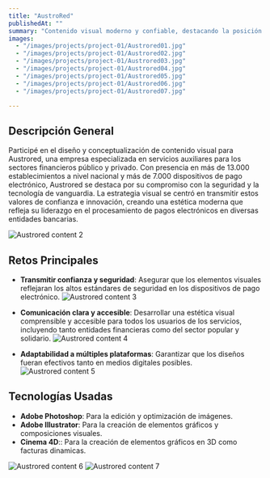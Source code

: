```yaml
---
title: "AustroRed"
publishedAt: ""
summary: "Contenido visual moderno y confiable, destacando la posición de Austrored como líder en servicios auxiliares financieros, con un enfoque en la seguridad y tecnología avanzada de sus dispositivos de pago electrónico."
images:
  - "/images/projects/project-01/Austrored01.jpg"
  - "/images/projects/project-01/Austrored02.jpg"
  - "/images/projects/project-01/Austrored03.jpg"
  - "/images/projects/project-01/Austrored04.jpg"
  - "/images/projects/project-01/Austrored05.jpg"
  - "/images/projects/project-01/Austrored06.jpg"
  - "/images/projects/project-01/Austrored07.jpg"

---
```


## Descripción General

Participé en el diseño y conceptualización de contenido visual para Austrored, una empresa especializada en servicios auxiliares para los sectores financieros público y privado. Con presencia en más de 13.000 establecimientos a nivel nacional y más de 7.000 dispositivos de pago electrónico, Austrored se destaca por su compromiso con la seguridad y la tecnología de vanguardia. La estrategia visual se centró en transmitir estos valores de confianza e innovación, creando una estética moderna que refleja su liderazgo en el procesamiento de pagos electrónicos en diversas entidades bancarias.

![Austrored content 2](/images/projects/project-01/Austrored02.jpg)

## Retos Principales

- **Transmitir confianza y seguridad**: Asegurar que los elementos visuales reflejaran los altos estándares de seguridad en los dispositivos de pago electrónico.
![Austrored content 3](/images/projects/project-01/Austrored03.jpg)

- **Comunicación clara y accesible**: Desarrollar una estética visual comprensible y accesible para todos los usuarios de los servicios, incluyendo tanto entidades financieras como del sector popular y solidario.
![Austrored content 4](/images/projects/project-01/Austrored04.jpg)

- **Adaptabilidad a múltiples plataformas**: Garantizar que los diseños fueran efectivos tanto en medios digitales posibles.
![Austrored content 5](/images/projects/project-01/Austrored05.jpg)


## Tecnologías Usadas

- **Adobe Photoshop**: Para la edición y optimización de imágenes.
- **Adobe Illustrator**: Para la creación de elementos gráficos y composiciones visuales.
- **Cinema 4D**:: Para la creación de elementos gráficos en 3D como facturas dinamicas.

![Austrored content 6](/images/projects/project-01/Austrored06.jpg)
![Austrored content 7](/images/projects/project-01/Austrored07.jpg)